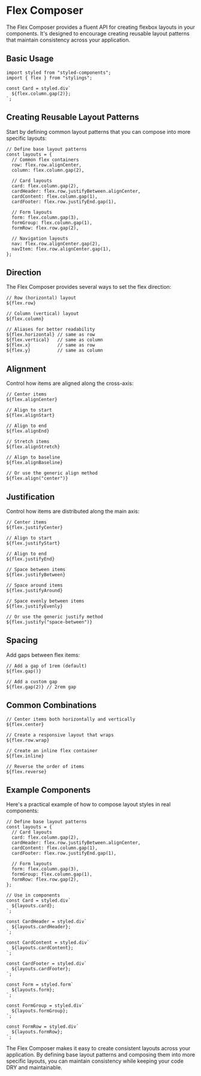 # Flex Composer

The Flex Composer provides a fluent API for creating flexbox layouts in your components. It's designed to encourage creating reusable layout patterns that maintain consistency across your application.

## Basic Usage

```tsx
import styled from "styled-components";
import { flex } from "stylings";

const Card = styled.div`
  ${flex.column.gap(2)};
`;
```

## Creating Reusable Layout Patterns

Start by defining common layout patterns that you can compose into more specific layouts:

```tsx
// Define base layout patterns
const layouts = {
  // Common flex containers
  row: flex.row.alignCenter,
  column: flex.column.gap(2),
  
  // Card layouts
  card: flex.column.gap(2),
  cardHeader: flex.row.justifyBetween.alignCenter,
  cardContent: flex.column.gap(1),
  cardFooter: flex.row.justifyEnd.gap(1),
  
  // Form layouts
  form: flex.column.gap(3),
  formGroup: flex.column.gap(1),
  formRow: flex.row.gap(2),
  
  // Navigation layouts
  nav: flex.row.alignCenter.gap(2),
  navItem: flex.row.alignCenter.gap(1),
};
```

## Direction

The Flex Composer provides several ways to set the flex direction:

```tsx
// Row (horizontal) layout
${flex.row}

// Column (vertical) layout
${flex.column}

// Aliases for better readability
${flex.horizontal} // same as row
${flex.vertical}   // same as column
${flex.x}          // same as row
${flex.y}          // same as column
```

## Alignment

Control how items are aligned along the cross-axis:

```tsx
// Center items
${flex.alignCenter}

// Align to start
${flex.alignStart}

// Align to end
${flex.alignEnd}

// Stretch items
${flex.alignStretch}

// Align to baseline
${flex.alignBaseline}

// Or use the generic align method
${flex.align("center")}
```

## Justification

Control how items are distributed along the main axis:

```tsx
// Center items
${flex.justifyCenter}

// Align to start
${flex.justifyStart}

// Align to end
${flex.justifyEnd}

// Space between items
${flex.justifyBetween}

// Space around items
${flex.justifyAround}

// Space evenly between items
${flex.justifyEvenly}

// Or use the generic justify method
${flex.justify("space-between")}
```

## Spacing

Add gaps between flex items:

```tsx
// Add a gap of 1rem (default)
${flex.gap()}

// Add a custom gap
${flex.gap(2)} // 2rem gap
```

## Common Combinations

```tsx
// Center items both horizontally and vertically
${flex.center}

// Create a responsive layout that wraps
${flex.row.wrap}

// Create an inline flex container
${flex.inline}

// Reverse the order of items
${flex.reverse}
```

## Example Components

Here's a practical example of how to compose layout styles in real components:

```tsx
// Define base layout patterns
const layouts = {
  // Card layouts
  card: flex.column.gap(2),
  cardHeader: flex.row.justifyBetween.alignCenter,
  cardContent: flex.column.gap(1),
  cardFooter: flex.row.justifyEnd.gap(1),
  
  // Form layouts
  form: flex.column.gap(3),
  formGroup: flex.column.gap(1),
  formRow: flex.row.gap(2),
};

// Use in components
const Card = styled.div`
  ${layouts.card};
`;

const CardHeader = styled.div`
  ${layouts.cardHeader};
`;

const CardContent = styled.div`
  ${layouts.cardContent};
`;

const CardFooter = styled.div`
  ${layouts.cardFooter};
`;

const Form = styled.form`
  ${layouts.form};
`;

const FormGroup = styled.div`
  ${layouts.formGroup};
`;

const FormRow = styled.div`
  ${layouts.formRow};
`;
```

The Flex Composer makes it easy to create consistent layouts across your application. By defining base layout patterns and composing them into more specific layouts, you can maintain consistency while keeping your code DRY and maintainable.
